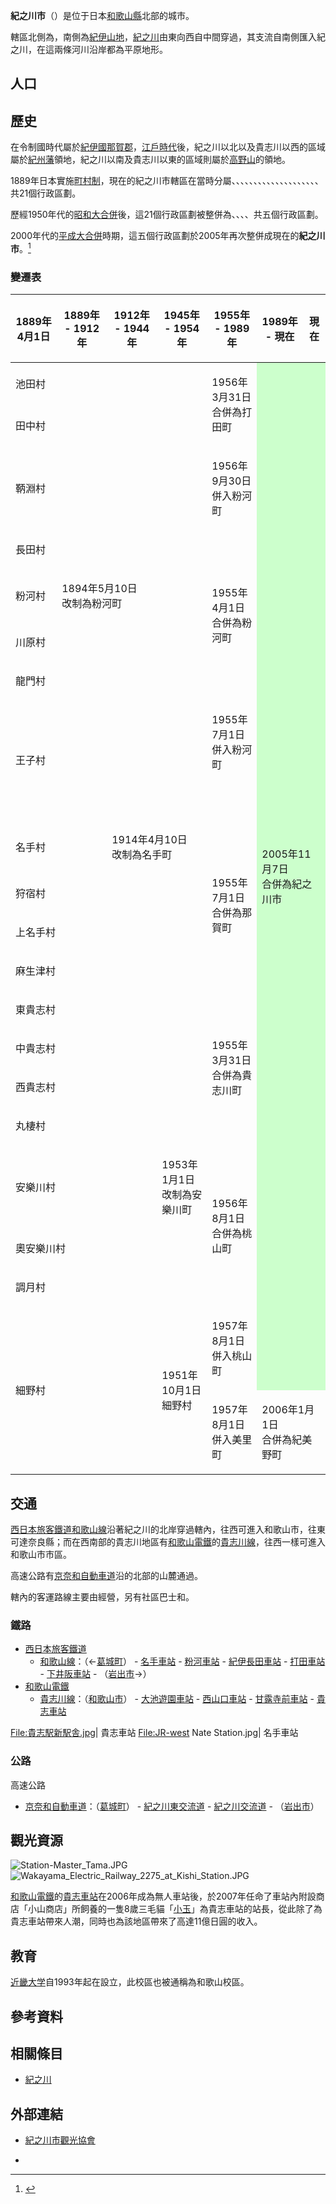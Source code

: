 {{日本都市
| 自治體名   = 紀之川市
| 圖像       = [[File:Kokawadera13s3872.jpg|240px]]
| 圖像說明   = [[粉河寺|粉河寺]]（[[西國三十三箇所|西國三十三箇所]]第3號）
| 市章       = [[File:Kinokawa_Wakayama_chapter.JPG|100px]]
| 日文原名   = 紀の川市
| 平假名     = きのかわし
| 羅馬字拼音 = Kinokawa-shi
| 都道府縣   = 和歌山縣
| 支廳       =
| 編號       = 30208-2
| 面積       = 228.54
| 邊界未定   =
| 人口       = 62,043<Ref>
{{Cite web| url=http://www.city.kinokawa.lg.jp/| title=人口・面積| publisher=紀之川市政府| language=ja| accessdate=2019-11-09| archive-date=2019-10-24| archive-url=https://web.archive.org/web/20191024220331/http://www.city.kinokawa.lg.jp/| dead-url=no}}
</ref>
| 統計時間   = 2019年9月30日
| 自治體     = [[和歌山市|和歌山市]]、[[海南市|海南市]]、[[岩出市|岩出市]]、[[葛城町|葛城町]]、[[紀美野町|紀美野町]]<br>'''[[大阪府|大阪府]]'''：[[泉南市|泉南市]]、[[泉佐野市|泉佐野市]]、[[貝塚市|貝塚市]]、[[岸和田市|岸和田市]]
| 花         = [[桃|桃花]]
| 樹         = [[丹桂|丹桂]]
| 鳥         = [[日本树莺|日本树莺]]
| 其他象徵物 =
| 其他象徵   =
| 市長       = {{Tsl|ja|中村愼司}}
| 卸任日期   = 2021年12月10日
| 議員數     = 22
| 郵遞區號   = 649-6492
| 所在地     = 紀之川市西大井338番地
| 電話號碼   = 0736-77-2511
| 外部連結   = {{url|http://www.city.kinokawa.lg.jp/}}
| 地圖       = [[File:Kinokawa_in_Wakayama_Prefecture_Ja.svg|250px]]
| 註記       =
}}

'''紀之川市'''（{{jpn|j=紀の川市|hg=きのかわし|rm=Kinokawa shi|f=y}}）是位于日本[[和歌山縣|和歌山縣]]北部的城市。

轄區北側為{{Tsl|ja|和泉山脈}}，南側為[[紀伊山地|紀伊山地]]，[[紀之川|紀之川]]由東向西自中間穿過，其支流{{Tsl|ja|貴志川}}自南側匯入紀之川，在這兩條河川沿岸都為平原地形。

== 人口 ==

{{日本人口統計|location=Kinokawa, Wakayama|code=30208|name=紀之川市}}

== 歷史 ==

在令制國時代屬於[[紀伊國|紀伊國]][[那賀郡_(和歌山縣)|那賀郡]]，[[江戶時代|江戶時代]]後，紀之川以北以及貴志川以西的區域屬於[[紀州藩|紀州藩]]領地，紀之川以南及貴志川以東的區域則屬於[[高野山|高野山]]的領地。

1889年日本實施[[町村制|町村制]]，現在的紀之川市轄區在當時分屬{{Tsl|ja|池田村_(和歌山県)|池田村_(和歌山縣)|池田村}}、{{Tsl|ja|長田村 (和歌山県)|長田村 (和歌山縣)|長田村}}、{{Tsl|ja|粉河町|粉河町|粉河村}}、{{Tsl|ja|名手町|名手町|名手村}}、{{Tsl|ja|王子村 (和歌山県)|王子村 (和歌山縣)|王子村}}、{{Tsl|ja|狩宿村}}、{{Tsl|ja|川原村 (和歌山県)|川原村 (和歌山縣)|川原村}}、{{Tsl|ja|上名手村}}、{{Tsl|ja|麻生津村 (和歌山県)|麻生津村 (和歌山縣)|麻生津村}}、{{Tsl|ja|竜門村 (和歌山県)|龍門村 (和歌山縣)|龍門村}}、{{Tsl|ja|安楽川町|安樂川町|安樂川村}}、{{Tsl|ja|奥安楽川村|奧安樂川村}}、{{Tsl|ja|桃山町調月|桃山町調月|調月村}}、{{Tsl|ja|東貴志村}}、{{Tsl|ja|中貴志村}}、{{Tsl|ja|西貴志村}}、{{Tsl|ja|丸栖村}}、{{Tsl|ja|田中村 (和歌山県)|田中村 (和歌山縣)|田中村}}、{{Tsl|ja|山崎村 (和歌山県)|山崎村 (和歌山縣)|山崎村}}、{{Tsl|ja|細野村 (和歌山県)|細野村 (和歌山縣)|細野村}}、{{Tsl|ja|鞆淵村}}共21個行政區劃。

歷經1950年代的[[昭和大合併|昭和大合併]]後，這21個行政區劃被整併為{{Tsl|ja|粉河町}}、{{Tsl|ja|打田町}}、{{Tsl|ja|那賀町 (和歌山県)|那賀町 (和歌山縣)|那賀町}}、{{Tsl|ja|貴志川町}}、{{Tsl|ja|桃山町}}共五個行政區劃。

2000年代的[[平成大合併|平成大合併]]時期，這五個行政區劃於2005年再次整併成現在的'''紀之川市'''。<ref>{{Cite web| url=http://www.city.kinokawa.lg.jp/kouhou/kinokawa-cityintroduction.html| title=紀の川市の紹介| publisher=紀之川市政府| language=ja| accessdate=2019-11-09| archive-date=2019-12-11| archive-url=https://web.archive.org/web/20191211160832/http://www.city.kinokawa.lg.jp/kouhou/kinokawa-cityintroduction.html| dead-url=no}}</ref>

=== 變遷表 ===

{|class="wikitable" style="font-size:x-small;"
! 1889年4月1日
! 1889年 - 1912年
! 1912年 - 1944年 
! 1945年 - 1954年 
! 1955年 - 1989年 
! 1989年 - 現在
! 現在
|-
| colspan=4 | 池田村
| rowspan=2 | 1956年3月31日<br />合併為打田町
| rowspan=21 colspan=2 style="background-color:#CCFFCC;" | 2005年11月7日<br />合併為紀之川市
|-
| colspan=4 | 田中村
|-
| colspan=4 | 鞆淵村
| 1956年9月30日<br />併入粉河町
|-
| colspan=4 | 長田村
| rowspan=4 | 1955年4月1日<br />合併為粉河町
|-
| 粉河村
| colspan=3 | 1894年5月10日<br />改制為粉河町
|-
| colspan=4 | 川原村
|-
| colspan=4 | 龍門村
|-
| rowspan=2 colspan=4 | 王子村
| 1955年7月1日<br />併入粉河町
|-
| style="border-bottom:0px" | 　
|-
| colspan=2 | 名手村
| colspan=2 | 1914年4月10日<br />改制為名手町
| rowspan=4 style="border-top:0px;" | 1955年7月1日<br />合併為那賀町
|-
| colspan=4 | 狩宿村
|-
| colspan=4 | 上名手村
|-
| colspan=4 | 麻生津村
|-
| colspan=4 | 東貴志村
| rowspan=4 | 1955年3月31日<br />合併為貴志川町
|-
| colspan=4 | 中貴志村
|-
| colspan=4 | 西貴志村
|-
| colspan=4 | 丸棲村
|-
| colspan=3 | 安樂川村
| 1953年1月1日<br />改制為安樂川町
| rowspan=3 | 1956年8月1日<br />合併為桃山町
|-
| colspan=4 | 奧安樂川村
|-
| colspan=4 | 調月村
|-
| rowspan=2 colspan=3 | 細野村
| rowspan=2 | 1951年10月1日<br />細野村
| 1957年8月1日<br />併入桃山町
|-
| 1957年8月1日<br />併入美里町
| colspan=2 | 2006年1月1日<br />合併為紀美野町
|}

== 交通 ==

[[西日本旅客鐵道|西日本旅客鐵道]][[和歌山線|和歌山線]]沿著紀之川的北岸穿過轄內，往西可進入和歌山市，往東可達奈良縣；而在西南部的貴志川地區有[[和歌山電鐵|和歌山電鐵]]的[[貴志川線|貴志川線]]，往西一樣可進入和歌山市市區。

高速公路有[[京奈和自動車道|京奈和自動車道]]沿的北部的山麓通過。

轄內的客運路線主要由{{Tsl|ja|和歌山バス那賀|和歌山巴士那賀}}經營，另有社區巴士{{Tsl|ja|紀の川コミュニティバス|紀之川社區巴士}}和{{Tsl|ja|紀の川市地域巡回バス|紀之川地域巡迴巴士}}。

=== 鐵路 ===

* [[西日本旅客鐵道|西日本旅客鐵道]]
** [[和歌山線|和歌山線]]：（←[[葛城町|葛城町]]） - [[名手車站|名手車站]] - [[粉河車站|粉河車站]] - [[紀伊長田車站|紀伊長田車站]] - [[打田車站|打田車站]] - [[下井阪車站|下井阪車站]] - （[[岩出市|岩出市]]→）
* [[和歌山電鐵|和歌山電鐵]]
** [[貴志川線|貴志川線]]：（[[和歌山市|和歌山市]]） - [[大池遊園車站|大池遊園車站]] - [[西山口車站|西山口車站]] - [[甘露寺前車站|甘露寺前車站]] - [[貴志車站|貴志車站]]

<gallery widths=200px heights=200px>
File:貴志駅新駅舎.jpg| 貴志車站
File:JR-west Nate Station.jpg| 名手車站
</gallery>

=== 公路 ===

; 高速公路
* [[京奈和自動車道|京奈和自動車道]]：（[[葛城町|葛城町]]） - [[紀之川東交流道|紀之川東交流道]] - [[紀之川交流道|紀之川交流道]] - （[[岩出市|岩出市]]）

== 觀光資源 ==

[[File:Station-Master_Tama.JPG|thumb]]
[[File:Wakayama_Electric_Railway_2275_at_Kishi_Station.JPG|thumb]]

[[和歌山電鐵|和歌山電鐵]]的[[貴志車站|貴志車站]]在2006年成為無人車站後，於2007年任命了車站內附設商店「小山商店」所飼養的一隻8歲三毛貓「[[小玉_(貓)|小玉]]」為貴志車站的站長，從此除了為貴志車站帶來人潮，同時也為該地區帶來了高達11億日圓的收入。

== 教育 ==

[[近畿大学|近畿大学]]自1993年起在設立{{Tsl|ja|近畿大学生物理工学部|近畿大學生物理工學部|生物理工學部}}，此校區也被通稱為和歌山校區。

== 參考資料 ==
{{Reflist}}

== 相關條目 ==
{{Commonscat|Kinokawa, Wakayama}}

* [[紀之川|紀之川]]

== 外部連結 ==

* {{Ja}} [https://www.kanko-kinokawa.jp/ 紀之川市觀光協會] {{Wayback|url=https://www.kanko-kinokawa.jp/ |date=20190812112109 }}
* {{Ja}} {{Facebook|kinokawacity|紀之川市政府}}

{{和歌山縣}}
{{Authority control}}